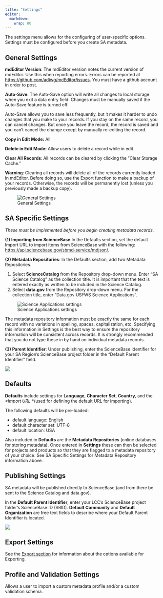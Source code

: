 ```yaml
---
title: "Settings"
editor: 
  markdown: 
    wrap: 80
---
```


The settings menu allows for the configuring of user-specific options. Settings
must be configured before you create SA metadata.

## General Settings

**mdEditor Version**: The mdEditor version notes the current version of
mdEditor. Use this when reporting errors. Errors can be reported at
<https://github.com/adiwg/mdEditor/issues>. You must have a github account in
order to post.

**Auto-Save**: The Auto-Save option will write all changes to local storage when
you exit a data entry field. Changes must be manually saved if the Auto-Save
feature is turned off.

::: {.callout-note}
Auto-Save allows you to save less frequently, but it makes it harder to undo
changes that you make to your records. If you stay on the same record, you can
cancel changes. But once you leave the record, the record is saved and you can’t
cancel the change except by manually re-editing the record.
:::

**Copy in Edit Mode:** All

**Delete in Edit Mode:** Allow users to delete a record while in edit

**Clear All Records**: All records can be cleared by clicking the "Clear Storage
Cache."

::: {.callout-warning}
**Warning**: Clearing all records will delete all of the records currently
loaded in mdEditor. Before doing so, use the Export function to make a backup of
your records. Otherwise, the records will be permanently lost (unless you
previously made a backup copy).
:::

![General Settings](/assets/settings_general_Settings.png)

## SA Specific Settings

*These must be implemented before you begin creating metadata records.*

**(1) Importing from ScienceBase** In the Defaults section, set the default
Import URL to import items from ScienceBase with the following:
<https://api.sciencebase.gov/sbmd-service/mdjson/>.

**(2) Metadata Repositories**: In the Defaults section, add two Metadata
Repositories.

1.  Select **ScienceCatalog** from the Repository drop-down menu. Enter “SA
    Science Catalog” as the collection title. It is important that the text is
    entered exactly as written to be included in the Science Catalog.
2.  Select **data.gov** from the Repository drop-down menu. For the collection
    title, enter "Data.gov USFWS Science Applications".

![Science Applications settings](/assets/settings_defaults.png)

::: callout-note
The metadata repository information must be exactly the same for each record
with no variations in spelling, spaces, capitalization, etc. Specifying this
information in Settings is the best way to ensure the repository information
will be consistent across records. It is strongly recommended that you do not
type these in by hand on individual metadata records.
:::

**(3) Parent Identifier**: Under publishing, enter the ScienceBase identifier
for your SA Region's ScienceBase project folder in the "Default Parent
Identifier" field.

![](/assets/settings_publishing_settings_parentid.png)

## Defaults

**Defaults** include settings for **Language**, **Character Set**, **Country**,
and the *\*Import URL* \*(used for defining the default URL for importing).

The following defaults will be pre-loaded:

-   default language: English
-   default character set: UTF-8
-   default location: USA

Also included in **Defaults** are the **Metadata Repositories** (online
databases for storing metadata). Once entered in **Settings** these can then be
selected for projects and products so that they are flagged to a metadata
repository of your choice. See SA Specific Settings for Metadata Repository
information above.

## Publishing Settings

SA metadata will be published directly to ScienceBase (and from there be sent to
the Science Catalog and data.gov).

In the **Default Parent Identifier**, enter your LCC's ScienceBase project
folder's ScienceBase ID (SBID). **Default Community** and **Default
Organization** are free text fields to describe where your Default Parent
Identifier is located.

![](/assets/settings_publishing_settings_parentid_comm_org.png)

## Export Settings

See the [Export section](mdeditor_metadata_file_management/export.qmd#export-options) for
information about the options available for Exporting.

## Profile and Validation Settings

Allows a user to import a custom metadata profile and/or a custom validation
schema.
